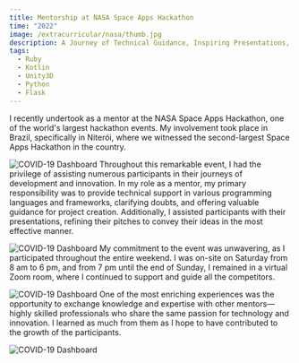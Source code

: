 ```yaml
---
title: Mentorship at NASA Space Apps Hackathon
time: "2022"
image: /extracurricular/nasa/thumb.jpg
description: A Journey of Technical Guidance, Inspiring Presentations, and Knowledge Exchange in Brazil's Second-Largest Space Apps Hackathon.
tags: 
  - Ruby 
  - Kotlin
  - Unity3D
  - Python
  - Flask
---
```


I recently undertook as a mentor at the NASA Space Apps Hackathon, one of the world's largest hackathon events. My involvement took place in Brazil, specifically in Niterói, where we witnessed the second-largest Space Apps Hackathon in the country.

<Image
  src="/extracurricular/nasa/nasa-1.jpeg"
  alt="COVID-19 Dashboard"
  width={768}
  height={768}
/>
Throughout this remarkable event, I had the privilege of assisting numerous participants
in their journeys of development and innovation. In my role as a mentor, my primary
responsibility was to provide technical support in various programming languages
and frameworks, clarifying doubts, and offering valuable guidance for project creation.
Additionally, I assisted participants with their presentations, refining their pitches
to convey their ideas in the most effective manner.

<Image
  src="/extracurricular/nasa/nasa-2.jpeg"
  alt="COVID-19 Dashboard"
  width={768}
  height={768}
/>
My commitment to the event was unwavering, as I participated throughout the entire
weekend. I was on-site on Saturday from 8 am to 6 pm, and from 7 pm until the end
of Sunday, I remained in a virtual Zoom room, where I continued to support and guide
all the competitors.

<Image
  src="/extracurricular/nasa/nasa-3.jpeg"
  alt="COVID-19 Dashboard"
  width={768}
  height={768}
/>
One of the most enriching experiences was the opportunity to exchange knowledge and
expertise with other mentors—highly skilled professionals who share the same passion
for technology and innovation. I learned as much from them as I hope to have contributed
to the growth of the participants.

<Image
  src="/extracurricular/nasa/nasa-4.jpeg"
  alt="COVID-19 Dashboard"
  width={768}
  height={768}
/>

